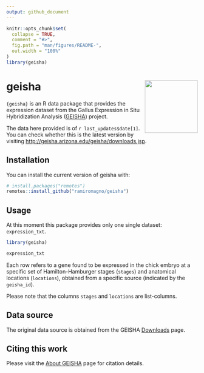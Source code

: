 ```yaml
---
output: github_document
---
```


<!-- README.md is generated from README.Rmd. Please edit that file -->

```r
knitr::opts_chunk$set(
  collapse = TRUE,
  comment = "#>",
  fig.path = "man/figures/README-",
  out.width = "100%"
)
library(geisha)
```

# geisha <img src='man/figures/logo.svg' align="right" height="139" />

<!-- badges: start -->
<!-- badges: end -->

`{geisha}` is an R data package that provides the expression dataset from the
Gallus Expression in Situ Hybridization Analysis
([GEISHA](http://geisha.arizona.edu/geisha/about.jsp)) project.

The data here provided is of `r last_updates$date[1]`. You can check whether this is
the latest version by visiting
[http://geisha.arizona.edu/geisha/downloads.jsp](http://geisha.arizona.edu/geisha/downloads.jsp).

## Installation

You can install the current version of geisha with:

```r
# install.packages("remotes")
remotes::install_github("ramiromagno/geisha")
```

## Usage

At this moment this package provides only one single dataset: `expression_txt`.

```r
library(geisha)

expression_txt
```

Each row refers to a gene found to be expressed in the chick embryo at a
specific set of Hamilton-Hamburger stages (`stages`) and anatomical locations (`locations`),
obtained from a specific source (indicated by the `geisha_id`).

Please note that the columns `stages` and `locations` are list-columns.

## Data source

The original data source is obtained from the GEISHA
[Downloads](http://geisha.arizona.edu/geisha/downloads.jsp) page.

## Citing this work

Please visit the [About GEISHA](http://geisha.arizona.edu/geisha/about.jsp) page
for citation details.
